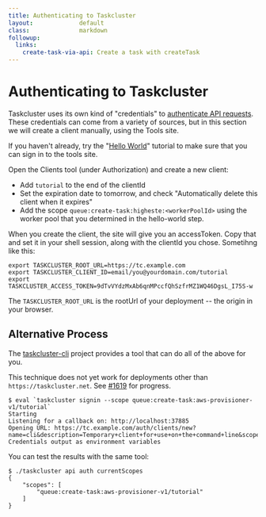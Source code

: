 ```yaml
---
title: Authenticating to Taskcluster
layout:             default
class:              markdown
followup:
  links:
    create-task-via-api: Create a task with createTask
---
```



# Authenticating to Taskcluster

Taskcluster uses its own kind of "credentials" to [authenticate API
requests](/docs/manual/design/apis). These credentials can come from a variety of
sources, but in this section we will create a client manually, using the Tools
site.

If you haven't already, try the "[Hello World](hello-world)" tutorial to make
sure that you can sign in to the tools site.

Open the Clients tool (under Authorization) and create a new client:

 * Add `tutorial` to the end of the clientId
 * Set the expiration date to tomorrow, and check "Automatically delete this client when it expires"
 * Add the scope `queue:create-task:higheste:<workerPoolId>` using the worker pool that you determined in the hello-world step.

When you create the client, the site will give you an accessToken.  Copy that
and set it in your shell session, along with the clientId you chose.  Sometihng
like this:

```
export TASKCLUSTER_ROOT_URL=https://tc.example.com
export TASKCLUSTER_CLIENT_ID=email/you@yourdomain.com/tutorial
export TASKCLUSTER_ACCESS_TOKEN=9dTvVYdzMxAb6qnMPccfQhSzfrMZ1WQ46DgsL_I75S-w
```

The `TASKCLUSTER_ROOT_URL` is the rootUrl of your deployment -- the origin in your browser.

## Alternative Process

The [taskcluster-cli](https://github.com/taskcluster/taskcluster-cli) project
provides a tool that can do all of the above for you.

<Warning>This technique does not yet work for deployments other than `https://taskcluster.net`.
See [#1619](https://github.com/taskcluster/taskcluster/pull/1619) for progress.</Warning>

```
$ eval `taskcluster signin --scope queue:create-task:aws-provisioner-v1/tutorial`
Starting
Listening for a callback on: http://localhost:37885
Opening URL: https://tc.example.com/auth/clients/new?name=cli&description=Temporary+client+for+use+on+the+command+line&scope=*&expires=1d&callback_url=http%3A%2F%2Flocalhost%3A37885
Credentials output as environment variables
```

You can test the results with the same tool:

```
$ ./taskcluster api auth currentScopes
{
    "scopes": [
        "queue:create-task:aws-provisioner-v1/tutorial"
    ]
}
```
